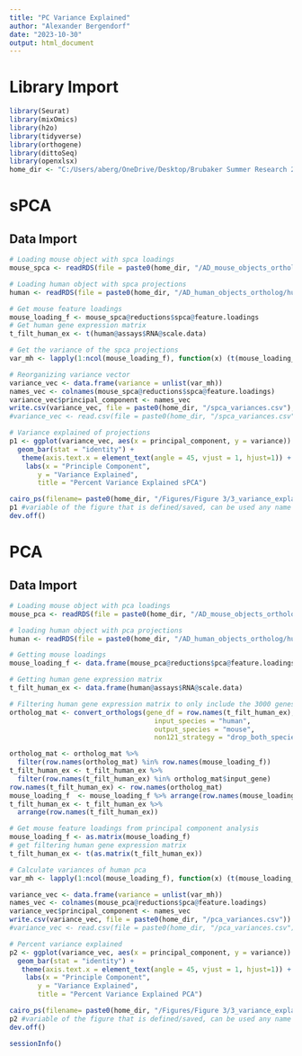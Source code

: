 ---
title: "PC Variance Explained"
author: "Alexander Bergendorf"
date: "2023-10-30"
output: html_document
---

# Library Import
```{r}
library(Seurat)
library(mixOmics)
library(h2o)
library(tidyverse)
library(orthogene)
library(dittoSeq)
library(openxlsx)
home_dir <- "C:/Users/aberg/OneDrive/Desktop/Brubaker Summer Research 2023"
```

# sPCA
## Data Import
```{r}
# Loading mouse object with spca loadings
mouse_spca <- readRDS(file = paste0(home_dir, "/AD_mouse_objects_ortholog/mouse_spca_loadings.RData"))

# Loading human object with spca projections
human <- readRDS(file = paste0(home_dir, "/AD_human_objects_ortholog/human_mouse_proj_spca.RData"))
```



```{r}
# Get mouse feature loadings
mouse_loading_f <- mouse_spca@reductions$spca@feature.loadings
# Get human gene expression matrix
t_filt_human_ex <- t(human@assays$RNA@scale.data)
```


```{r}
# Get the variance of the spca projections
var_mh <- lapply(1:ncol(mouse_loading_f), function(x) (t(mouse_loading_f[,x])%*%t(t_filt_human_ex)%*%t_filt_human_ex%*%mouse_loading_f[,x])/(sum(diag(t(mouse_loading_f)%*%t(t_filt_human_ex)%*%t_filt_human_ex%*%mouse_loading_f))))
```



```{r}
# Reorganizing variance vector
variance_vec <- data.frame(variance = unlist(var_mh))
names_vec <- colnames(mouse_spca@reductions$spca@feature.loadings)
variance_vec$principal_component <- names_vec
write.csv(variance_vec, file = paste0(home_dir, "/spca_variances.csv"), row.names = FALSE)
#variance_vec <- read.csv(file = paste0(home_dir, "/spca_variances.csv"))
```



```{r}
# Variance explained of projections
p1 <- ggplot(variance_vec, aes(x = principal_component, y = variance)) + 
  geom_bar(stat = "identity") +
   theme(axis.text.x = element_text(angle = 45, vjust = 1, hjust=1)) +
    labs(x = "Principle Component",
       y = "Variance Explained",
       title = "Percent Variance Explained sPCA")

cairo_ps(filename= paste0(home_dir, "/Figures/Figure 3/3_variance_explained_spca.eps"), width = 7, height = 7) # name the file as an EPS
p1 #variable of the figure that is defined/saved, can be used any name
dev.off()
```



# PCA
## Data Import
```{r}
# Loading mouse object with pca loadings
mouse_pca <- readRDS(file = paste0(home_dir, "/AD_mouse_objects_ortholog/mouse_pca_loadings.RData"))

# loading human object with pca projections
human <- readRDS(file = paste0(home_dir, "/AD_human_objects_ortholog/human_mouse_proj_pca.RData"))
```

```{r}
# Getting mouse loadings
mouse_loading_f <- data.frame(mouse_pca@reductions$pca@feature.loadings)

# Getting human gene expression matrix
t_filt_human_ex <- data.frame(human@assays$RNA@scale.data)
```

```{r}
# Filtering human gene expression matrix to only include the 3000 genes in mouse matrix
ortholog_mat <- convert_orthologs(gene_df = row.names(t_filt_human_ex),
                                    input_species = "human",
                                    output_species = "mouse",
                                    non121_strategy = "drop_both_species")

ortholog_mat <- ortholog_mat %>%
  filter(row.names(ortholog_mat) %in% row.names(mouse_loading_f))
t_filt_human_ex <- t_filt_human_ex %>%
  filter(row.names(t_filt_human_ex) %in% ortholog_mat$input_gene)
row.names(t_filt_human_ex) <- row.names(ortholog_mat)
mouse_loading_f  <- mouse_loading_f %>% arrange(row.names(mouse_loading_f))
t_filt_human_ex <- t_filt_human_ex %>%
  arrange(row.names(t_filt_human_ex))
```

```{r}
# Get mouse feature loadings from principal component analysis
mouse_loading_f <- as.matrix(mouse_loading_f)
# get filtering human gene expression matrix
t_filt_human_ex <- t(as.matrix(t_filt_human_ex))
```

```{r}
# Calculate variances of human pca
var_mh <- lapply(1:ncol(mouse_loading_f), function(x) (t(mouse_loading_f[,x])%*%t(t_filt_human_ex)%*%t_filt_human_ex%*%mouse_loading_f[,x])/(sum(diag(t(mouse_loading_f)%*%t(t_filt_human_ex)%*%t_filt_human_ex%*%mouse_loading_f))))
```

```{r}
variance_vec <- data.frame(variance = unlist(var_mh))
names_vec <- colnames(mouse_pca@reductions$pca@feature.loadings)
variance_vec$principal_component <- names_vec
write.csv(variance_vec, file = paste0(home_dir, "/pca_variances.csv"))
#variance_vec <- read.csv(file = paste0(home_dir, "/pca_variances.csv"))
```


```{r}
# Percent variance explained
p2 <- ggplot(variance_vec, aes(x = principal_component, y = variance)) + 
  geom_bar(stat = "identity") +
   theme(axis.text.x = element_text(angle = 45, vjust = 1, hjust=1)) +
    labs(x = "Principle Component",
       y = "Variance Explained",
       title = "Percent Variance Explained PCA")

cairo_ps(filename= paste0(home_dir, "/Figures/Figure 3/3_variance_explained_pca.eps"), width = 7, height = 7) # name the file as an EPS
p2 #variable of the figure that is defined/saved, can be used any name
dev.off()
```


```{r}
sessionInfo()
```

